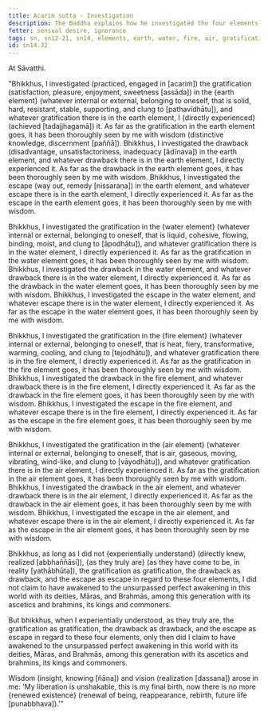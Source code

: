 ```yaml
---
title: Acariṁ sutta - Investigation
description: The Buddha explains how he investigated the four elements of earth, water, fire and air to understand the full extent of gratification, drawback, and escape in each of them.
fetter: sensual desire, ignorance
tags: sn, sn12-21, sn14, elements, earth, water, fire, air, gratification, drawback, escape, investigation, practice, experience, wisdom, insight, realization, liberation
id: sn14.32
---
```


At Sāvatthi.

"Bhikkhus, I investigated (practiced, engaged in [acariṁ]) the gratification (satisfaction, pleasure, enjoyment, sweetness [assāda]) in the \{earth element} (whatever internal or external, belonging to oneself, that is solid, hard, resistant, stable, supporting, and clung to [pathavīdhātu]), and whatever gratification there is in the earth element, I \{directly experienced} (achieved [tadajjhagamā]) it. As far as the gratification in the earth element goes, it has been thoroughly seen by me with wisdom (distinctive knowledge, discernment [paññā]). Bhikkhus, I investigated the drawback (disadvantage, unsatisfactoriness, inadequacy [ādīnava]) in the earth element, and whatever drawback there is in the earth element, I directly experienced it. As far as the drawback in the earth element goes, it has been thoroughly seen by me with wisdom. Bhikkhus, I investigated the escape (way out, remedy [nissaraṇa]) in the earth element, and whatever escape there is in the earth element, I directly experienced it. As far as the escape in the earth element goes, it has been thoroughly seen by me with wisdom.

Bhikkhus, I investigated the gratification in the \{water element} (whatever internal or external, belonging to oneself, that is liquid, cohesive, flowing, binding, moist, and clung to [āpodhātu]), and whatever gratification there is in the water element, I directly experienced it. As far as the gratification in the water element goes, it has been thoroughly seen by me with wisdom. Bhikkhus, I investigated the drawback in the water element, and whatever drawback there is in the water element, I directly experienced it. As far as the drawback in the water element goes, it has been thoroughly seen by me with wisdom. Bhikkhus, I investigated the escape in the water element, and whatever escape there is in the water element, I directly experienced it. As far as the escape in the water element goes, it has been thoroughly seen by me with wisdom.

Bhikkhus, I investigated the gratification in the \{fire element} (whatever internal or external, belonging to oneself, that is heat, fiery, transformative, warming, cooling, and clung to [tejodhātu]), and whatever gratification there is in the fire element, I directly experienced it. As far as the gratification in the fire element goes, it has been thoroughly seen by me with wisdom. Bhikkhus, I investigated the drawback in the fire element, and whatever drawback there is in the fire element, I directly experienced it. As far as the drawback in the fire element goes, it has been thoroughly seen by me with wisdom. Bhikkhus, I investigated the escape in the fire element, and whatever escape there is in the fire element, I directly experienced it. As far as the escape in the fire element goes, it has been thoroughly seen by me with wisdom.

Bhikkhus, I investigated the gratification in the \{air element} (whatever internal or external, belonging to oneself, that is air, gaseous, moving, vibrating, wind-like, and clung to [vāyodhātu]), and whatever gratification there is in the air element, I directly experienced it. As far as the gratification in the air element goes, it has been thoroughly seen by me with wisdom. Bhikkhus, I investigated the drawback in the air element, and whatever drawback there is in the air element, I directly experienced it. As far as the drawback in the air element goes, it has been thoroughly seen by me with wisdom. Bhikkhus, I investigated the escape in the air element, and whatever escape there is in the air element, I directly experienced it. As far as the escape in the air element goes, it has been thoroughly seen by me with wisdom.

Bhikkhus, as long as I did not \{experientially understand} (directly knew, realized [abbhaññāsi]), \{as they truly are} (as they have come to be, in reality [yathābhūta]), the gratification as gratification, the drawback as drawback, and the escape as escape in regard to these four elements, I did not claim to have awakened to the unsurpassed perfect awakening in this world with its deities, Māras, and Brahmās, among this generation with its ascetics and brahmins, its kings and commoners.

But bhikkhus, when I experientially understood, as they truly are, the gratification as gratification, the drawback as drawback, and the escape as escape in regard to these four elements, only then did I claim to have awakened to the unsurpassed perfect awakening in this world with its deities, Māras, and Brahmās, among this generation with its ascetics and brahmins, its kings and commoners.

Wisdom (insight, knowing [ñāṇa]) and vision (realization [dassana]) arose in me: 'My liberation is unshakable, this is my final birth, now there is no more \{renewed existence} (renewal of being, reappearance, rebirth, future life [punabbhava]).'"